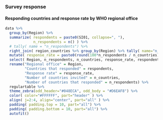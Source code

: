 
### Survey response

#### Responding countries and response rate by WHO regional office

```r
data %>% 
  group_by(Region) %>% 
  summarize( respondents = paste0(SI01, collapse=", "),
             n_respondents = n() ) %>%
  # tally( name = "n_respondents") %>%
  right_join( region_countries %>% group_by(Region) %>% tally( name="n_countries"), by="Region") %>%
  mutate( response_rate = paste0(round(100*n_respondents / n_countries), "%") ) %>%
  select( Region, n_respondents, n_countries, response_rate, respondents ) %>%
  rename("Regional office" = Region, 
         "Countries that responded" = respondents,
         "Response rate" = response_rate,
         "Number of countries invited" = n_countries,
         "Number of countries that responded" = n_respondents) %>%
  regulartable %>% 
  theme_zebra(odd_header="#048ECA", odd_body = "#D6EAF8") %>% 
  color( color="#FFFFFF", part="header" ) %>% 
  align( j=2:4, align="center", part="all" ) %>%
  padding( padding.top = 10, part="all") %>%
  padding( padding.bottom = 10, part="all") %>%
  autofit() 
```
